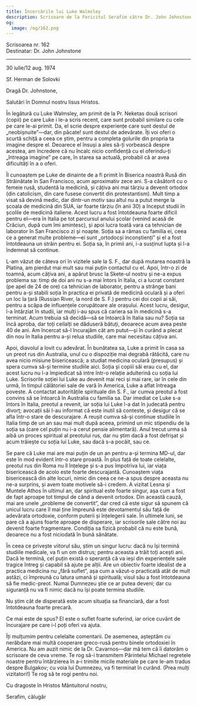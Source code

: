 ```yaml
---
title: Încercările lui Luke Walmsley
description: Scrisoare de la Fericitul Serafim către Dr. John Johnstone.
og:
  image: /og/162.png
---
```


<div style={{textAlign:'right', fontFamily:'monospace'}}>Scrisoarea nr. 162</div>
<div style={{textAlign:'left', fontFamily:'monospace'}}>Destinatar: Dr. John Johnstone</div>

---

30 iulie/12 aug. 1974

Sf. Herman de Solovki

Dragă Dr. Johnstone,

Salutări în Domnul nostru Iisus Hristos.

În legătură cu Luke Walmsley, am primit de la Pr. Neketas două scrisori (copii) pe care Luke i le-a scris recent, care sunt probabil similare cu cele pe care le-ai primit. Da, el scrie despre experiențe care sunt destul de „neobișnuite”—dar, din păcate! sunt destul de adevărate. Îți voi oferi o scurtă schiță a ceea ce știm, pentru a completa golurile din propria ta imagine despre el. Deoarece el însuși a ales să-ți vorbească despre acestea, am încredere că nu încalc nicio confidență cu el oferindu-ți „întreaga imagine” pe care, în starea sa actuală, probabil că ar avea dificultăți în a o oferi.

Îl cunoaștem pe Luke de dinainte de a fi primit în Biserica noastră Rusă din Străinătate în San Francisco, acum aproximativ zece ani. S-a căsătorit cu o femeie rusă, studentă la medicină, și câțiva ani mai târziu a devenit ortodox (din catolicism, din care fusese convertit din protestantism). Mult timp a visat să devină medic, dar dintr-un motiv sau altul nu a putut merge la școala de medicină din SUA, iar foarte târziu (în anii 30) a început studii în școlile de medicină italiene. Acest lucru a fost întotdeauna foarte dificil pentru el—era în Italia pe tot parcursul anului școlar (venind acasă de Crăciun, după cum îmi amintesc), și apoi lucra toată vara ca tehnician de laborator în San Francisco zi și noapte. Soția sa a rămas cu familia ei, ceea ce a generat multe probleme—ei sunt „ortodocși inconștienți” și el a fost întotdeauna un străin pentru ei. Soția sa, în primii ani, i-a susținut lupta și l-a îndemnat să continue.

L-am văzut de câteva ori în vizitele sale la S. F., dar după mutarea noastră la Platina, am pierdut mai mult sau mai puțin contactul cu el. Apoi, într-o zi de toamnă, acum câțiva ani, a apărut brusc la Skete-ul nostru și ne-a expus problema sa: timp de doi ani nu s-a mai întors în Italia, ci a lucrat constant (pe apel de 24 de ore) ca tehnician de laborator, pentru a strânge bani pentru a-și stabili soția în practica ei privată de medicină oculară și a oferi un loc la țară (Russian River, la nord de S. F.) pentru cei doi copii ai săi, pentru a scăpa de influențele corupătoare ale orașului. Acest lucru, desigur, l-a întârziat în studii, iar mulți i-au spus că cariera sa în medicină s-a terminat. Acum trebuia să decidă—să se întoarcă în Italia sau nu? Soția sa încă aproba, dar toți ceilalți se dăduseră bătuți, deoarece acum avea peste 40 de ani. Am încercat să-l încurajăm cât am putut—și în curând a plecat din nou în Italia pentru a-și relua studiile, care mai necesitau câțiva ani.

Apoi, diavolul a lovit cu adevărat. În bunătatea sa, Luke a primit în casa sa un preot rus din Australia, unul cu o dispoziție mai degrabă rătăcită, care nu avea nicio misiune bisericească; a studiat medicina oculară (presupus) și spera cumva să-și termine studiile aici. Soția și copiii săi erau cu el, dar acest lucru nu l-a împiedicat să intre într-o relație adulterină cu soția lui Luke. Scrisorile soției lui Luke au devenit mai reci și mai rare, iar în cele din urmă, în timpul călătoriei sale de vară în America, Luke a aflat întreaga poveste. A contactat autoritățile spirituale din S. F., iar cumva preotul a fost convins să se întoarcă în Australia cu familia sa. Dar imediat ce Luke s-a întors în Italia, preotul a revenit, iar soția lui Luke l-a dat în judecată pentru divorț; avocații săi l-au informat că este inutil să conteste, și desigur că se afla într-o stare de descurajare. A reușit cumva să-și continue studiile în Italia timp de un an sau mai mult după aceea, primind un mic stipendiu de la soția sa (care cel puțin nu i-a cerut pensie alimentară). Anul trecut urma să aibă un proces spiritual al preotului rus, dar nu știm dacă a fost defrișat și acum trăiește cu soția lui Luke, sau dacă s-a pocăit, sau ce.

Se pare că Luke mai are mai puțin de un an pentru a-și termina MD-ul, dar este în mod evident într-o stare proastă. În plus față de toate celelalte, preotul rus din Roma nu îl înțelege și s-a pus împotriva lui, iar viața bisericească de acolo este foarte descurajantă. Cunoaștem viața bisericească din alte locuri, nimic din ceea ce ne-a spus despre aceasta nu ne-a surprins, și avem toate motivele să-i credem. A vizitat Lesna și Muntele Athos în ultimul an, dar spiritual este foarte singur, așa cum a fost de fapt aproape tot timpul de când a devenit ortodox. Din această cauză, mai are unele „probleme de convertit”, dar cred că este sigur să spunem că unicul lucru care îl mai ține împreună este devotamentul său față de adevărata ortodoxie, conform puterii și înțelegerii sale. În ultimele luni, se pare că a ajuns foarte aproape de disperare, iar scrisorile sale către noi au devenit foarte fragmentare. Condiția sa fizică probabil că nu este bună, deoarece nu a fost niciodată în bună sănătate.

În ceea ce privește viitorul său, știm un singur lucru: dacă nu își termină studiile medicale, va fi un om distrus; pentru aceasta a trăit toți acești ani. Dacă le termină, cel puțin există o speranță că va ieși din experiențele sale tragice întreg și capabil să ajute pe alții. Are un obiectiv foarte idealist de a practica medicina nu „fără suflet”, așa cum a văzut-o practicată atât de mult astăzi, ci împreună cu latura umană și spirituală; visul său a fost întotdeauna să fie medic-preot. Numai Dumnezeu știe ce ar putea deveni; dar cu siguranță nu va fi nimic dacă nu își poate termina studiile.

Nu știm cât de disperată este acum situația sa financiară, dar a fost întotdeauna foarte precară.

Ce mai este de spus? El este o suflet foarte suferind, iar orice cuvânt de încurajare pe care i-l poți oferi va ajuta.

Îți mulțumim pentru celelalte comentarii. De asemenea, așteptăm cu nerăbdare mai multă cooperare greco-rusă pentru binele ortodoxiei în America. Nu am auzit nimic de la Dr. Cavarnos—dar mă tem că îi datorăm o scrisoare de ceva vreme. Te rog să-i transmitem Părintelui Michael regretele noastre pentru întârzierea în a-i trimite micile materiale pe care le-am tradus despre Bulgakov; cu voia lui Dumnezeu, va fi terminat în curând. (Prea mulți vizitatori!) Te rog să te rogi pentru noi.

Cu dragoste în Hristos Mântuitorul nostru,

Serafim, călugăr